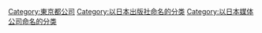 [[Category:東京都公司|Category:東京都公司]]
[[Category:以日本出版社命名的分类|Category:以日本出版社命名的分类]]
[[Category:以日本媒体公司命名的分类|Category:以日本媒体公司命名的分类]]